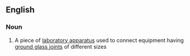 ==English==

===Noun===
{{en-noun|sg=[[expansion]] [[adapter]]}}

# A piece of [[laboratory apparatus]] used to connect equipment having [[ground glass joint]]s of different sizes
